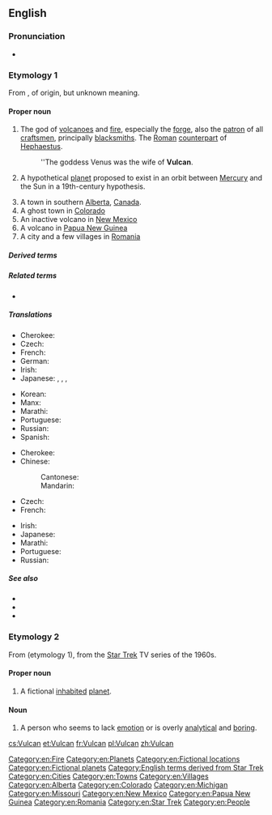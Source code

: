 {{wikipedia|dab=Vulcan}}
{{also|vulcan}}
==English==

===Pronunciation===
* {{a|US}} {{IPA|/ˈvʌlkən/|lang=en}}

===Etymology 1===
From {{etyl|la|en}} {{m|la|Vulcānus}}, of {{etyl|ett|en}} origin, but unknown meaning.

====Proper noun====
{{en-proper noun}}

# {{lb|en|Roman god}} The god of [[volcanoes]] and [[fire]], especially the [[forge]], also the [[patron]] of all [[craftsmen]], principally [[blacksmiths]]. The [[Roman]] [[counterpart]] of [[Hephaestus]].
#: ''The goddess Venus was the wife of '''Vulcan'''.
# {{lb|en|astronomy|historical}} A hypothetical [[planet]] proposed to exist in an orbit between [[Mercury]] and the Sun in a 19th-century hypothesis.
# A town in southern [[Alberta]], [[Canada]].
# A ghost town in [[Colorado]]
# An inactive volcano in [[New Mexico]]
# A volcano in [[Papua New Guinea]]
# A city and a few villages in [[Romania]]

=====Derived terms=====
{{der4|Vulcanalia|[[Vulcanean]] / [[Vulcanian]]|[[vulcanic]] / [[Vulcanic]]|vulcanicity|vulcanism|vulcanist|vulcanite|vulcanization|vulcanize|vulcanological|vulcanologist|vulcanology|lang=en}}

=====Related terms=====
* {{l|en|volcano}}

=====Translations=====
{{trans-top|Roman god of fire}}
* Cherokee: {{t|chr|ᏭᎵᎧᏂ|tr=Wulikani|sc=Cher}}
* Czech: {{t|cs|Vulkán|m}}
* French: {{t+|fr|Vulcain|m}}
* German: {{t+|de|Vulkan|m}}
* Irish: {{t|ga|Bolcán|m}}
* Japanese: {{t|ja|バルカン|tr=Barukan|sc=Jpan}}, {{t|ja|ウゥルカーヌス|tr=Wurukānusu|sc=Jpan}}, {{t|ja|ウルカヌス|tr=Urukanusu|sc=Jpan}}, {{t|ja|ヴァルカン|tr=Varukan|sc=Jpan}}
{{trans-mid}}
* Korean: {{t|ko|불카누스|tr=bulkanuseu}}
* Manx: {{t|gv|Vulcaan|m}}
* Marathi: {{t|mr|व्हल्कन|m|tr=vhalkana|sc=Deva}}
* Portuguese: {{t+|pt|Vulcano|m}}
* Russian: {{t+|ru|Вулка́н|m}}
* Spanish: {{t+|es|Vulcano}}
{{trans-bottom}}

{{trans-top|Theoretical planet}}
* Cherokee: {{t|chr|ᏭᎵᎧᏂ|tr=Wulikani|sc=Cher}}
* Chinese:
*: Cantonese: {{t|yue|祝融星|sc=Hani}}
*: Mandarin: {{t|cmn|祝融星|sc=Hani}}
* Czech: {{t|cs|Vulkán|m}}
* French: {{t+|fr|Vulcain}}
{{trans-mid}}
* Irish: {{t|ga|Bolcán}}
* Japanese: {{t|ja|バルカン|tr=Barukan}}
* Marathi: {{t|mr|व्हल्कन|m|tr=vhalkana|sc=Deva}}
* Portuguese: {{t+|pt|Vulcano|m}}
* Russian: {{t+|ru|Вулка́н|m}}
{{trans-bottom}}

=====See also=====
* {{pedialite|Vulcan (mythology)}}
* {{pedialite|Vulcan (hypothetical planet)}}
* {{pedialite|Vulcan, Alberta}}

===Etymology 2===
From {{m|en|Vulcan}} (etymology 1), from the [[w:Star Trek|Star Trek]] TV series of the 1960s.

====Proper noun====
{{en-proper noun}}

# A fictional [[inhabited]] [[planet]]. {{rfex|en}}

====Noun====
{{en-noun}}

# {{lb|en|slang|pejorative}} A person who seems to lack [[emotion]] or is overly [[analytical]] and [[boring]].

[[Category:en:Fire]]
[[Category:en:Planets]]
[[Category:en:Fictional locations]]
[[Category:en:Fictional planets]]
[[Category:English terms derived from Star Trek]]
[[Category:en:Cities]]
[[Category:en:Towns]]
[[Category:en:Villages]]
[[Category:en:Alberta]]
[[Category:en:Colorado]]
[[Category:en:Michigan]]
[[Category:en:Missouri]]
[[Category:en:New Mexico]]
[[Category:en:Papua New Guinea]]
[[Category:en:Romania]]
[[Category:en:Star Trek]]
[[Category:en:People]]

[[cs:Vulcan]]
[[et:Vulcan]]
[[fr:Vulcan]]
[[pl:Vulcan]]
[[zh:Vulcan]]